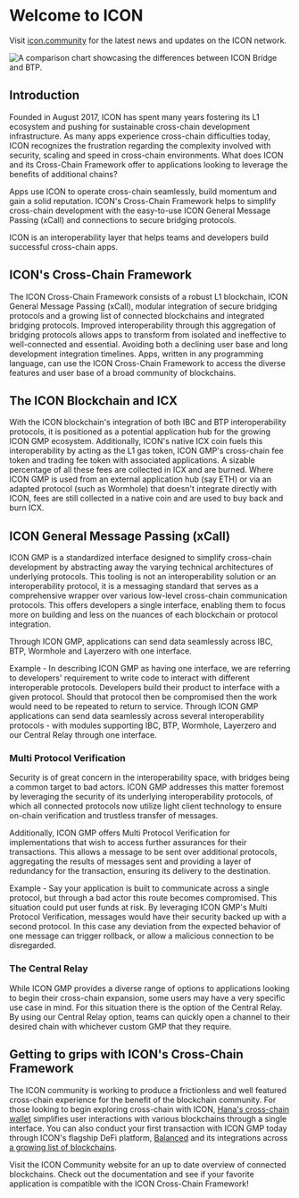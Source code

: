 
# Welcome to ICON

<Callout type="warning">
  Visit <a className="inline-block font-semibold" href="https://icon.community/">icon.community</a> for the latest news and updates on the ICON network.
</Callout>

![A comparison chart showcasing the differences between ICON Bridge and BTP.](/images/icon-framework.jpg "A comparison chart showcasing the differences between ICON Bridge and BTP.")

<div className="grid grid-cols-2 pt-12">
  <Tile
    title="Cross-chain communication"
    description=""
    href="/cross-chain-communication"
  />
  <Tile
    title="Develop on ICON Chain"
    description=""
    href="/develop-on-icon-chain"
  />
  <Tile
    title="Operate ICON"
    description=""
    href="/operate-icon"
  />
  <Tile
    title="Advanced Topics"
    description=""
    href="/advanced-topics"
  />
</div>

## Introduction
Founded in August 2017, ICON has spent many years fostering its L1 ecosystem and pushing for sustainable cross-chain development infrastructure. As many apps experience cross-chain difficulties today, ICON recognizes the frustration regarding the complexity involved with security, scaling and speed in cross-chain environments. What does ICON and its Cross-Chain Framework offer to applications looking to leverage the benefits of additional chains?

Apps use ICON to operate cross-chain seamlessly, build momentum and gain a solid reputation. ICON's Cross-Chain Framework helps to simplify cross-chain development with the easy-to-use ICON General Message Passing (xCall) and connections to secure bridging protocols.

<Callout type="info" emoji="💡">
  ICON is an interoperability layer that helps teams and developers build successful cross-chain apps.
</Callout>

## ICON's Cross-Chain Framework
The ICON Cross-Chain Framework consists of a robust L1 blockchain, ICON General Message Passing (xCall), modular integration of secure bridging protocols and a growing list of connected blockchains and integrated bridging protocols. Improved interoperability through this aggregation of bridging protocols allows apps to transform from isolated and ineffective to well-connected and essential. Avoiding both a declining user base and long development integration timelines. Apps, written in any programming language, can use the ICON Cross-Chain Framework to access the diverse features and user base of a broad community of blockchains.

## The ICON Blockchain and ICX
With the ICON blockchain's integration of both IBC and BTP interoperability protocols, it is positioned as a potential application hub for the growing ICON GMP ecosystem. Additionally, ICON's native ICX coin fuels this interoperability by acting as the L1 gas token, ICON GMP's cross-chain fee token and trading fee token with associated applications. A sizable percentage of all these fees are collected in ICX and are burned. Where ICON GMP is used from an external application hub (say ETH) or via an adapted protocol (such as Wormhole) that doesn't integrate directly with ICON, fees are still collected in a native coin and are used to buy back and burn ICX.

## ICON General Message Passing (xCall)
ICON GMP is a standardized interface designed to simplify cross-chain development by abstracting away the varying technical architectures of underlying protocols. This tooling is not an interoperability solution or an interoperability protocol, it is a messaging standard that serves as a comprehensive wrapper over various low-level cross-chain communication protocols. This offers developers a single interface, enabling them to focus more on building and less on the nuances of each blockchain or protocol integration. 

Through ICON GMP, applications can send data seamlessly across IBC, BTP, Wormhole and Layerzero with one interface.

Example - In describing ICON GMP as having one interface, we are referring to developers' requirement to write code to interact with different interoperable protocols. Developers build their product to interface with a given protocol. Should that protocol then be compromised then the work would need to be repeated to return to service. Through ICON GMP applications can send data seamlessly across several interoperability protocols - with modules supporting IBC, BTP, Wormhole, Layerzero and our Central Relay through one interface.

### Multi Protocol Verification
Security is of great concern in the interoperability space, with bridges being a common target to bad actors. ICON GMP addresses this matter foremost by leveraging the security of its underlying interoperability protocols, of which all connected protocols now utilize light client technology to ensure on-chain verification and trustless transfer of messages.

Additionally, ICON GMP offers Multi Protocol Verification for implementations that wish to access further assurances for their transactions. This allows a message to be sent over additional protocols, aggregating the results of messages sent and providing a layer of redundancy for the transaction, ensuring its delivery to the destination.

Example - Say your application is built to communicate across a single protocol, but through a bad actor this route becomes compromised. This situation could put user funds at risk. By leveraging ICON GMP's Multi Protocol Verification, messages would have their security backed up with a second protocol. In this case any deviation from the expected behavior of one message can trigger rollback, or allow a malicious connection to be disregarded.

### The Central Relay
While ICON GMP provides a diverse range of options to applications looking to begin their cross-chain expansion, some users may have a very specific use case in mind. For this situation there is the option of the Central Relay. By using our Central Relay option, teams can quickly open a channel to their desired chain with whichever custom GMP that they require.

## Getting to grips with ICON's Cross-Chain Framework
The ICON community is working to produce a frictionless and well featured cross-chain experience for the benefit of the blockchain community. For those looking to begin exploring cross-chain with ICON, [Hana's cross-chain wallet](https://hanawallet.io/) simplifies user interactions with various blockchains through a single interface. You can also conduct your first transaction with ICON GMP today through ICON's flagship DeFi platform, [Balanced](https://balanced.network/) and its integrations across [a growing list of blockchains](/cross-chain-communication/active-development).

Visit the ICON Community website for an up to date overview of connected blockchains. Check out the documentation and see if your favorite application is compatible with the ICON Cross-Chain Framework!



